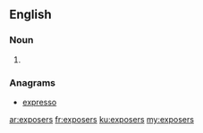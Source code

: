 ==English==

===Noun===
{{head|en|noun plural form}}

# {{plural of|exposer|lang=en}}

===Anagrams===
* [[expresso#English|expresso]]

[[ar:exposers]]
[[fr:exposers]]
[[ku:exposers]]
[[my:exposers]]